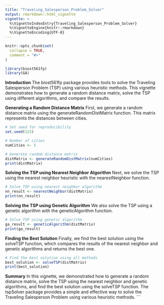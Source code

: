 ```yaml
---
title: "Traveling_Salesperson_Problem_Solver"
output: rmarkdown::html_vignette
vignette: >
  %\VignetteIndexEntry{Traveling_Salesperson_Problem_Solver}
  %\VignetteEngine{knitr::rmarkdown}
  %\VignetteEncoding{UTF-8}
---
```


```r
knitr::opts_chunk$set(
  collapse = TRUE,
  comment = "#>"
)
```

```r
library(biost561fp)
library(GA)
```
__Introduction__
The biost561fp package provides tools to solve the Traveling Salesperson Problem (TSP) using various heuristic methods. This vignette demonstrates how to generate a random distance matrix, solve the TSP using different algorithms, and compare the results.

__Generating a Random Distance Matrix__
First, we generate a random distance matrix using the generateRandomDistMatrix function. This matrix represents the distances between cities.
```r
# Set seed for reproducibility
set.seed(123)

# Number of cities
numCities <- 5

# Generate random distance matrix
distMatrix <- generateRandomDistMatrix(numCities)
print(distMatrix)
```

__Solving the TSP using Nearest Neighbor Algorithm__
Next, we solve the TSP using the nearest neighbor heuristic with the nearestNeighbor function.

```r
# Solve TSP using nearest neighbor algorithm
nn_result <- nearestNeighbor(distMatrix)
print(nn_result)
```
__Solving the TSP using Genetic Algorithm__
We also solve the TSP using a genetic algorithm with the geneticAlgorithm function.

```r
# Solve TSP using genetic algorithm
ga_result <- geneticAlgorithm(distMatrix)
print(ga_result)
```
__Finding the Best Solution__
Finally, we find the best solution using the solveTSP function, which compares the results of the nearest neighbor and genetic algorithms and returns the best one.

```r
# Find the best solution using all methods
best_solution <- solveTSP(distMatrix)
print(best_solution)
```
__Summary__
In this vignette, we demonstrated how to generate a random distance matrix, solve the TSP using the nearest neighbor and genetic algorithms, and find the best solution using the solveTSP function. The tspSolver package provides a simple and effective way to solve the Traveling Salesperson Problem using various heuristic methods.
```
